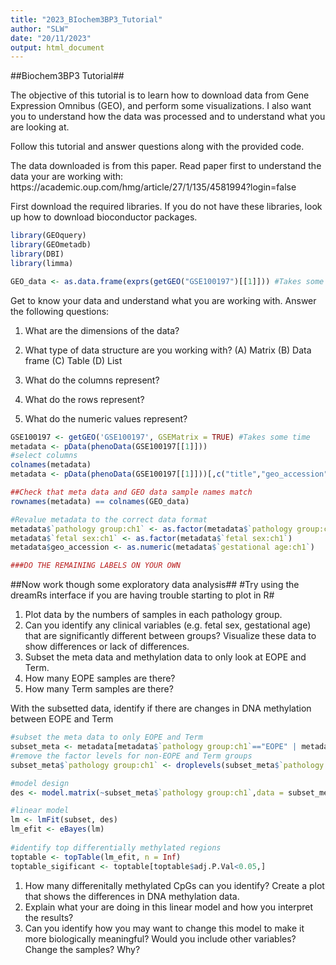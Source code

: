 ```yaml
---
title: "2023_BIochem3BP3_Tutorial"
author: "SLW"
date: "20/11/2023"
output: html_document
---
```

##Biochem3BP3 Tutorial##

The objective of this tutorial is to learn how to download data from Gene Expression Omnibus (GEO), and perform some visualizations. I also want you to understand how the data was processed and to understand what you are looking at. 

Follow this tutorial and answer questions along with the provided code.

The data downloaded is from this paper. Read paper first to understand the data your are working with: https://academic.oup.com/hmg/article/27/1/135/4581994?login=false

First download the required libraries.
If you do not have these libraries, look up how to download bioconductor packages.

```r
library(GEOquery)
library(GEOmetadb)
library(DBI)
library(limma)
```

```r
GEO_data <- as.data.frame(exprs(getGEO("GSE100197")[[1]])) #Takes some time
```

Get to know your data and understand what you are working with. Answer the following questions:

1. What are the dimensions of the data?

2. What type of data structure are you working with? (A) Matrix (B) Data frame (C) Table (D) List

3. What do the columns represent?

4. What do the rows represent?

5. What do the numeric values represent?

```r
GSE100197 <- getGEO('GSE100197', GSEMatrix = TRUE) #Takes some time
metadata <- pData(phenoData(GSE100197[[1]]))
#select columns
colnames(metadata)
metadata <- pData(phenoData(GSE100197[[1]]))[,c("title","geo_accession","source_name_ch1", "pathology group:ch1", "fetal sex:ch1","gestational age:ch1")]

##Check that meta data and GEO data sample names match
rownames(metadata) == colnames(GEO_data)

#Revalue metadata to the correct data format
metadata$`pathology group:ch1` <- as.factor(metadata$`pathology group:ch1`)
metadata$`fetal sex:ch1` <- as.factor(metadata$`fetal sex:ch1`)
metadata$geo_accession <- as.numeric(metadata$`gestational age:ch1`)

###DO THE REMAINING LABELS ON YOUR OWN
```

##Now work though some exploratory data analysis##
#Try using the dreamRs interface if you are having trouble starting to plot in R#

1. Plot data by the numbers of samples in each pathology group. 
2. Can you identify any clinical variables (e.g. fetal sex, gestational age) that are significantly different between groups? Visualize these data to show differences or lack of differences.
3. Subset the meta data and methylation data to only look at EOPE and Term.
4. How many EOPE samples are there?
5. How many Term samples are there?

With the subsetted data, identify if there are changes in DNA methylation between EOPE and Term
```r
#subset the meta data to only EOPE and Term
subset_meta <- metadata[metadata$`pathology group:ch1`=="EOPE" | metadata$`pathology group:ch1` == "Term",]
#remove the factor levels for non-EOPE and Term groups
subset_meta$`pathology group:ch1` <- droplevels(subset_meta$`pathology group:ch1`)

#model design
des <- model.matrix(~subset_meta$`pathology group:ch1`,data = subset_meta)

#linear model
lm <- lmFit(subset, des)
lm_efit <- eBayes(lm)
  
#identify top differentially methylated regions
toptable <- topTable(lm_efit, n = Inf)
toptable_sigificant <- toptable[toptable$adj.P.Val<0.05,]
```

1. How many differenitally methylated CpGs can you identify? Create a plot that shows the differences in DNA methylation data.
2. Explain what your are doing in this linear model and how you interpret the results?
3. Can you identify how you may want to change this model to make it more biologically meaningful? Would you include other variables? Change the samples? Why?
